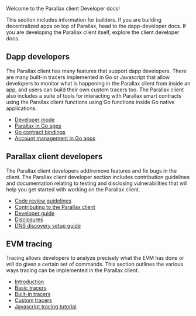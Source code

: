 Welcome to the Parallax client Developer docs!

This section includes information for builders. If you are building decentralized apps on top of Parallax, head to the dapp-developer docs. If you are developing the Parallax client itself, explore the client developer docs.

## Dapp developers

The Parallax client has many features that support dapp developers. There are many built-in tracers implemented in Go or Javascript that allow developers to monitor what is happening in the Parallax client from inside an app, and users can build their own custom tracers too. The Parallax client also includes a suite of tools for interacting with Parallax smart contracts using the Parallax client functions using Go functions inside Go native applications.

* [Developer mode](./dapp/developer-mode)
* [Parallax in Go apps](./dapp/go-api)
* [Go contract bindings](./dapp/go-contract-bindings)
* [Account management in Go apps](./dapp/go-account-management)

## Parallax client developers

The Parallax client developers add/remove features and fix bugs in the client. The Parallax client developer section includes contribution guidelines and documentation relating to testing and disclosing vulnerabilities that will help you get started with working on the Parallax client.

* [Code review guidelines](./client/code-review-guidelines)
* [Contributing to the Parallax client](./contributing)
* [Developer guide](./client/guide)
* [Disclosures](./client/disclosures)
* [DNS discovery setup guide](./client/dns-disc-guide)

## EVM tracing

Tracing allows developers to analyze precisely what the EVM has done or will do given a certain set of commands. This section outlines the various ways tracing can be implemented in the Parallax client.

* [Introduction](./pvm-tracing/introduction)
* [Basic tracers](./pvm-tracing/basic)
* [Built-in tracers](./pvm-tracing/built-in)
* [Custom tracers](./pvm-tracing/custom-pvm)
* [Javascript tracing tutorial](./pvm-tracing/tutorial)
